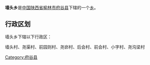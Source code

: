{{中国乡级行政区
|行政区全称 = 墙头乡
|景观照片文件名 = 
|景观照片描述 = 
|汉语拼音 =
|其他语言 = 
|其他语言名称 = 
|位置图文件名 = 
|位置图描述 = 
|自定义图片=
|上级行政区 = [[陕西省|陕西省]][[榆林市|榆林市]][[府谷县|府谷县]]
|行政区类别 = [[乡级行政区|乡]]
|行政区划代码 = 
|行政区划 = 
|村委会 = 
|居委会 = 
|建置时间 = 
|领导职位 = 
|领导名称 = 
|政府驻地 = 
|毗邻 = 
|地理坐标 = 
|总面积 = 
|总人口 = 
|户籍人口 = 
|户籍人口年份 = 
|常住人口 = 
|常住人口年份 = 
|人口密度 = 
|GDP = 
|邮政编码 = 
|电话区号 = 
|官方网站 = 
|网站名称 = 
}}
'''墙头乡'''是[[中华人民共和国|中国]][[陕西省|陕西省]][[榆林市|榆林市]][[府谷县|府谷县]]下辖的一个[[乡级行政区|乡]]。

== 行政区划 ==
墙头乡下辖以下行政区：

墙头村、尧渠村、前园则村、尧峁村、后会村、前会村、小字村、尧沟梁村

{{陕西小作品}}
{{府谷县行政区划}}

[[Category:府谷县|Category:府谷县]]